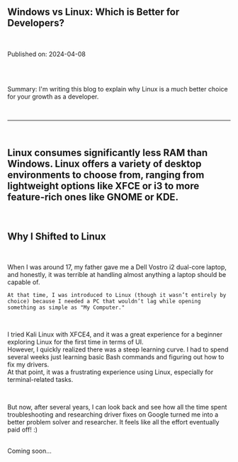 
<br />
<section className="mb-4 text-[1.2em]">
  <h1 className="text-2xl font-semibold">Windows vs Linux: Which is Better for Developers?</h1>
  <br />
  <p>Published on: 2024-04-08</p>
  <br />
  <div className="flex gap-x-2">
  <div className="border-l  border-4 border-zinc-400 "  >
  </div>
  &nbsp;
  <p>
    Summary: I'm writing this blog to explain why Linux is a much better choice for your growth as a developer.
  </p>
  </div>
  <br />

  <hr className="border-b border-zinc-700" />
  <br />

  <h1>
    Linux consumes significantly less RAM than Windows.  
    Linux offers a variety of desktop environments to choose from,  
    ranging from lightweight options like XFCE or i3 to more feature-rich ones like GNOME or KDE.  
  </h1>
  <br />

  <h1 className="text-2xl">Why I Shifted to Linux</h1>
    <br />
  <p>
    When I was around 17, my father gave me a Dell Vostro i2 dual-core laptop,  and honestly, it was terrible at handling almost anything a laptop should be capable of.  
<br />

    At that time, I was introduced to Linux (though it wasn’t entirely by choice) because I needed a PC that wouldn’t lag while opening something as simple as "My Computer."  
  </p>
    <br />

  <p>
    I tried Kali Linux with XFCE4, and it was a great experience for a beginner exploring Linux for the first time in terms of UI.  
        <br />
    However, I quickly realized there was a steep learning curve.  
    I had to spend several weeks just learning basic Bash commands and figuring out how to fix my drivers.  
        <br />
    At that point, it was a frustrating experience using Linux, especially for terminal-related tasks.  
  </p>
      <br />
  <p>
    But now, after several years, I can look back and see how all the time spent troubleshooting and researching driver fixes on Google turned me into a better problem solver and researcher.  
    It feels like all the effort eventually paid off! :)  
  </p>
    <br />
  <footer className="mt-8">Coming soon...</footer>
</section>
